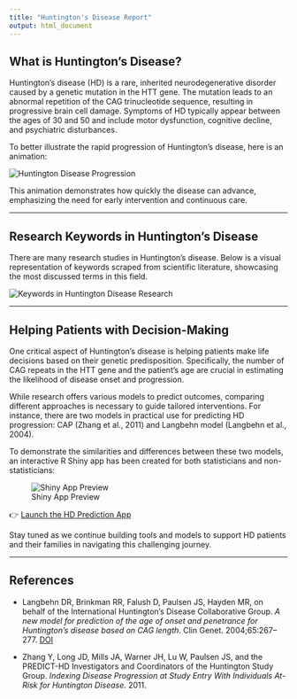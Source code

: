 ---
title: "Huntington's Disease Report"
output: html_document
---

## What is Huntington’s Disease?

Huntington’s disease (HD) is a rare, inherited neurodegenerative disorder caused by a genetic mutation in the HTT gene. The mutation leads to an abnormal repetition of the CAG trinucleotide sequence, resulting in progressive brain cell damage. Symptoms of HD typically appear between the ages of 30 and 50 and include motor dysfunction, cognitive decline, and psychiatric disturbances.

To better illustrate the rapid progression of Huntington’s disease, here is an animation:

<div align="center"> 
<img src="./plot/progression.gif" alt="Huntington Disease Progression" />
</div>

This animation demonstrates how quickly the disease can advance, emphasizing the need for early intervention and continuous care.

---

## Research Keywords in Huntington’s Disease

There are many research studies in Huntington’s disease. Below is a visual representation of keywords scraped from scientific literature, showcasing the most discussed terms in this field.

<div align="center"> 
<img src="./plot/keyword_plot.png" alt="Keywords in Huntington Disease Research" />
</div>

---

## Helping Patients with Decision-Making

One critical aspect of Huntington’s disease is helping patients make life decisions based on their genetic predisposition. Specifically, the number of CAG repeats in the HTT gene and the patient’s age are crucial in estimating the likelihood of disease onset and progression.

While research offers various models to predict outcomes, comparing different approaches is necessary to guide tailored interventions. For instance, there are two models in practical use for predicting HD progression: CAP (Zhang et al., 2011) and Langbehn model (Langbehn et al., 2004). 

To demonstrate the similarities and differences between these two models, an interactive R Shiny app has been created for both statisticians and non-statisticians:

![Shiny App Preview](./survival_compare/survival_compare.png)

👉 [Launch the HD Prediction App](https://dewei-lin.shinyapps.io/survival_compare/)

Stay tuned as we continue building tools and models to support HD patients and their families in navigating this challenging journey.

---

## References

- Langbehn DR, Brinkman RR, Falush D, Paulsen JS, Hayden MR, on behalf of the International Huntington’s Disease Collaborative Group. *A new model for prediction of the age of onset and penetrance for Huntington’s disease based on CAG length*. Clin Genet. 2004;65:267–277. [DOI](https://doi.org/10.1111/j.0009-9163.2004.00218.x)

- Zhang Y, Long JD, Mills JA, Warner JH, Lu W, Paulsen JS, and the PREDICT-HD Investigators and Coordinators of the Huntington Study Group. *Indexing Disease Progression at Study Entry With Individuals At-Risk for Huntington Disease.* 2011.
